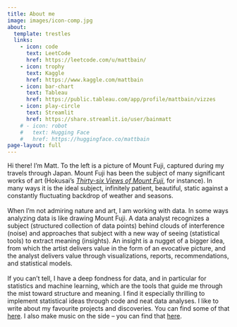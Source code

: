 ```yaml
---
title: About me
image: images/icon-comp.jpg
about:
  template: trestles
  links:
    - icon: code
      text: LeetCode
      href: https://leetcode.com/u/mattbain/
    - icon: trophy
      text: Kaggle
      href: https://www.kaggle.com/mattbain
    - icon: bar-chart
      text: Tableau
      href: https://public.tableau.com/app/profile/mattbain/vizzes
    - icon: play-circle
      text: Streamlit
      href: https://share.streamlit.io/user/bainmatt
    # - icon: robot
    #   text: Hugging Face
    #   href: https://huggingface.co/mattbain
page-layout: full
---
```


Hi there! I'm Matt. To the left is a picture of Mount Fuji,
captured during my travels through Japan.
Mount Fuji has been the subject of many significant works of art
(Hokusai's [*Thirty-six Views of Mount Fuji*](https://en.wikipedia.org/wiki/Thirty-six_Views_of_Mount_Fuji), 
for instance).
In many ways it is the ideal subject, infinitely patient, beautiful,
static against a constantly fluctuating backdrop of weather and seasons.
<br><br>
When I'm not admiring nature and art, I am working with data. 
In some ways analyzing data is like drawing Mount Fuji. A data analyst
recognizes a subject (structured collection of data points)
behind clouds of interference (noise)
and approaches that subject with a new way of seeing (statistical tools)
to extract meaning (insights).
An insight is a nugget of a bigger idea, from which the artist
delivers value in the form of an evocative picture,
and the analyst delivers value through
visualizations, reports, recommendations, and statistical models.
<br><br>
If you can't tell, I have a deep fondness for data,
and in particular for statistics and machine learning, which are the tools that
guide me through the mist toward structure and meaning.
I find it especially thrilling to implement statistical ideas through
code and neat data analyses.
I like to write about my favourite projects and discoveries. 
You can find some of that [here](posts.html). 
I also make music on the side -- you can find that [here](music.html).
